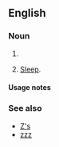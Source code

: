 {{also|zs|Zs|ZS|zS|Z's}}

==English==

===Noun===
{{head|en|noun form}}

# {{plural of|en|z}}
# {{lb|en|colloquial}} [[sleep|Sleep]].

====Usage notes====
{{U:en:plurals of letters}}

===See also===
* [[Z's]]
* [[zzz]]